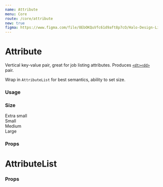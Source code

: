 ```yaml
---
name: Attribute
menu: Core
route: /core/attribute
new: true
figma: https://www.figma.com/file/8EbOKQuVfc61d9aft8p7cO/Halo-Design-Library?node-id=761%3A2101
---
```



# Attribute

Vertical key-value pair, great for job listing attributes. Produces [`<dt><dd>`](https://developer.mozilla.org/en-US/docs/Web/HTML/Element/dt) pair.

Wrap in `AttributeList` for best semantics, ability to set size.

### Usage

<Playground>
  <AttributeList>
    <Attribute name="AngelList" value="A platform for startups" />
    <Attribute name="Apple" value="Think different" />
  </AttributeList>
</Playground>

### Size

<Playground>

<div className="p-4 flex space-x-8">
  <div>
    <InterfaceHeader section flow>Extra small</InterfaceHeader>
    <AttributeList size="xs">
      <Attribute name="AngelList" value="A platform for startups" />
    </AttributeList>
  </div>
  <div>
    <InterfaceHeader section flow>
      Small
    </InterfaceHeader>
    <AttributeList size="sm">
      <Attribute name="AngelList" value="A platform for startups" />
    </AttributeList>
  </div>

<div>
  <InterfaceHeader section flow>
    Medium
  </InterfaceHeader>
  <AttributeList size="md">
    <Attribute name="AngelList" value="A platform for startups" />
  </AttributeList>
</div>

  <div>
    <InterfaceHeader section flow>Large</InterfaceHeader>
    <AttributeList size="lg">
      <Attribute name="AngelList" value="A platform for startups" />
    </AttributeList>
  </div>
</div>

</Playground>

### Props

<Props of={Attribute} />

# AttributeList

### Props

<Props of={AttributeList} />
